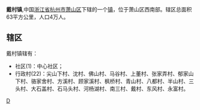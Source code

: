 '''戴村镇''',中国[[浙江省|浙江省]][[杭州市|杭州市]][[萧山区|萧山区]]下辖的一个[[镇|镇]]，位于萧山区西南部。辖区总面积63平方公里，人口4万人。

== 辖区 ==
戴村镇辖有：
* 社区(1)：中心社区；
* 行政村(22)：尖山下村、沈村、佛山村、马谷村、上董村、张家弄村、郁家山下村、骆家舍村、方溪村、顾家溪村、枫桥村、青山村、八都村、半山村、三头村、大石盖村、石马头村、河杨湖村、南三村、戴村、东风村、永富村。

{{萧山区行政区划}}
[[Category:萧山区行政区划|D]]